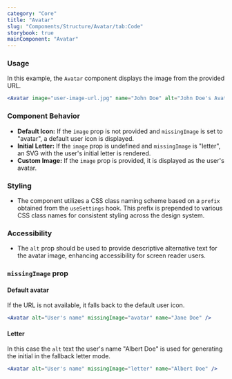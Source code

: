 ```yaml
---
category: "Core"
title: "Avatar"
slug: "Components/Structure/Avatar/tab:Code"
storybook: true
mainComponent: "Avatar"
---
```


### Usage

In this example, the `Avatar` component displays the image from the provided URL.

```jsx
<Avatar image="user-image-url.jpg" name="John Doe" alt="John Doe's Avatar" />
```

### Component Behavior

- **Default Icon:** If the `image` prop is not provided and `missingImage` is set to "avatar", a default user icon is displayed.
- **Initial Letter:** If the `image` prop is undefined and `missingImage` is "letter", an SVG with the user's initial letter is rendered.
- **Custom Image:** If the `image` prop is provided, it is displayed as the user's avatar.

### Styling

- The component utilizes a CSS class naming scheme based on a `prefix` obtained from the `useSettings` hook. This prefix is prepended to various CSS class names for consistent styling across the design system.

### Accessibility

- The `alt` prop should be used to provide descriptive alternative text for the avatar image, enhancing accessibility for screen reader users.

### `missingImage` prop

#### Default avatar

If the URL is not available, it falls back to the default user icon.

```jsx live
<Avatar alt="User's name" missingImage="avatar" name="Jane Doe" />
```

#### Letter

In this case the `alt` text the user's name "Albert Doe" is used for generating the initial in the fallback letter mode.

```jsx live
<Avatar alt="User's name" missingImage="letter" name="Albert Doe" />
```
